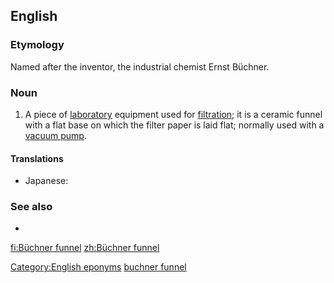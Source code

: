==English==
{{wikipedia}}

===Etymology===
Named after the inventor, the industrial chemist Ernst Büchner.

===Noun===
{{en-noun}}

# {{lb|en|chemistry}} A piece of [[laboratory]] equipment used for [[filtration]]; it is a ceramic funnel with a flat base on which the filter paper is laid flat; normally used with a [[vacuum pump]].

====Translations====
{{trans-top|a piece of laboratory equipment used in filtration}}
* Japanese: {{t|ja|ブフナー漏斗|tr=bufunā rōto|sc=Jpan}}
{{trans-mid}}
{{trans-bottom}}

===See also===
* {{l|en|Büchner flask}}

[[Category:English eponyms]]
[[Category:English terms spelled with Ü|buchner funnel]]

[[fi:Büchner funnel]]
[[zh:Büchner funnel]]